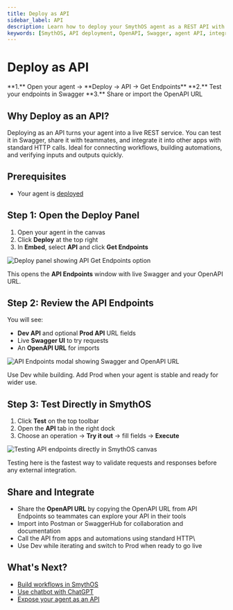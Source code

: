 ```yaml
---
title: Deploy as API
sidebar_label: API
description: Learn how to deploy your SmythOS agent as a REST API with live Swagger testing and a shareable OpenAPI URL.
keywords: [SmythOS, API deployment, OpenAPI, Swagger, agent API, integrations, REST]
---
```


# Deploy as API

<InfoCallout title="Quick Steps (TL;DR)">
**1.** Open your agent → **Deploy → API → Get Endpoints**  
**2.** Test your endpoints in Swagger  
**3.** Share or import the OpenAPI URL  
</InfoCallout>

<Spacer size="md" />

## Why Deploy as an API?

Deploying as an API turns your agent into a live REST service. You can test it in Swagger, share it with teammates, and integrate it into other apps with standard HTTP calls. Ideal for connecting workflows, building automations, and verifying inputs and outputs quickly.

<Spacer size="md" />

## Prerequisites

- Your agent is [deployed](/docs/agent-deployments/overview)

<Spacer size="md" />

## Step 1: Open the Deploy Panel

1. Open your agent in the canvas  
2. Click **Deploy** at the top right  
3. In **Embed**, select **API** and click **Get Endpoints**

<Image 
  src="/docs/img/agent_deployments/api-get-endpoints-deploy.png" 
  alt="Deploy panel showing API Get Endpoints option" 
/>

This opens the **API Endpoints** window with live Swagger and your OpenAPI URL.

<Spacer size="md" />

## Step 2: Review the API Endpoints

You will see:

* **Dev API** and optional **Prod API** URL fields  
* Live **Swagger UI** to try requests  
* An **OpenAPI URL** for imports

<Image 
  src="/docs/img/agent_deployments/api-endpoints-deploy.png" 
  alt="API Endpoints modal showing Swagger and OpenAPI URL" 
/>

<TipCallout title="Dev vs Prod">
Use Dev while building. Add Prod when your agent is stable and ready for wider use.
</TipCallout>

<Spacer size="md" />

## Step 3: Test Directly in SmythOS

1. Click **Test** on the top toolbar  
2. Open the **API** tab in the right dock  
3. Choose an operation → **Try it out** → fill fields → **Execute**

<Image 
  src="/docs/img/agent_deployments/api-test.png" 
  alt="Testing API endpoints directly in SmythOS canvas" 
/>

<TipCallout title="Testing is key">
Testing here is the fastest way to validate requests and responses before any external integration.
</TipCallout>

<Spacer size="md" />

## Share and Integrate

- Share the **OpenAPI URL** by copying the OpenAPI URL from API Endpoints  so teammates can explore your API in their tools  
- Import into Postman or SwaggerHub for collaboration and documentation  
- Call the API from apps and automations using standard HTTP\
- Use Dev while iterating and switch to Prod when ready to go live

<Spacer size="md" />

## What's Next?

* [Build workflows in SmythOS](/docs/agent-studio/build-agents/building-workflows)  
* [Use chatbot with ChatGPT](/docs/agent-deployments/deployments/deploy-as-chatgpt)  
* [Expose your agent as an API](/docs/agent-deployments/deployments/deploy-as-api)
